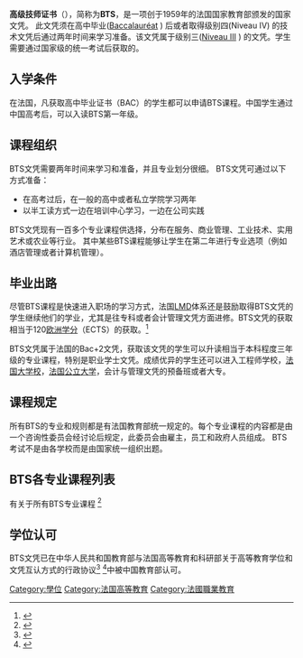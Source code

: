 {{refimprove|time=2015-04-27T10:33:38+00:00}}
'''高级技师证书'''（{{lang-fr|Brevet de Technicien Supérieur}}），简称为'''BTS'''，是一项创于1959年的法国国家教育部颁发的国家文凭。
此文凭须在高中毕业([https://fr.wikipedia.org/wiki/Baccalaur%C3%A9at Baccalauréat] {{Wayback|url=https://fr.wikipedia.org/wiki/Baccalaur%C3%A9at |date=20210223144553 }}) 后或者取得级别四(Niveau IV) 的技术文凭后通过两年时间来学习准备。该文凭属于级别三([https://fr.wikipedia.org/wiki/Nomenclature_des_niveaux_de_formation_en_France Niveau III] {{Wayback|url=https://fr.wikipedia.org/wiki/Nomenclature_des_niveaux_de_formation_en_France |date=20200503064208 }}) 的文凭。学生需要通过国家级的统一考试后获取的。

== 入学条件 ==
在法国，凡获取高中毕业证书（BAC）的学生都可以申请BTS课程。中国学生通过中国高考后，可以入读BTS第一年级。

== 课程组织 ==
BTS文凭需要两年时间来学习和准备，并且专业划分很细。
BTS文凭可通过以下方式准备：
* 在高考过后，在一般的高中或者私立学院学习两年 
* 以半工读方式一边在培训中心学习，一边在公司实践
BTS文凭现有一百多个专业课程供选择，分布在服务、商业管理、工业技术、实用艺术或农业等行业。 其中某些BTS课程能够让学生在第二年进行专业选项（例如酒店管理或者计算机管理）。

== 毕业出路 ==
尽管BTS课程是快速进入职场的学习方式，法国[[博洛尼亚进程|LMD]]体系还是鼓励取得BTS文凭的学生继续他们的学业，尤其是往专科或者会计管理文凭方面进修。BTS文凭的获取相当于120[[欧洲学分互认体系|欧洲学分]]（ECTS）的获取。<ref>{{Cite web |url=http://www.cdgdc.edu.cn/xwyyjsjyxx/dwjl/xwhr/xwhrxy/264721.shtml |title=中华人民共和国教育部与法国高等教育和科研部关于高等教育学位和文凭互认方式的行政协议 |access-date=2015-04-27 |archive-date=2019-12-31 |archive-url=https://web.archive.org/web/20191231162322/http://www.cdgdc.edu.cn/xwyyjsjyxx/dwjl/xwhr/xwhrxy/264721.shtml |dead-url=no }}</ref>

BTS文凭属于法国的Bac+2文凭，获取该文凭的学生可以升读相当于本科程度三年级的专业课程，特别是职业学士文凭。成绩优异的学生还可以进入工程师学校，[[:大学校_(法国)|法国大学校]]，[[法国大学|法国公立大学]]，会计与管理文凭的预备班或者大专。

== 课程规定 ==
所有BTS的专业和规则都是有法国教育部统一规定的。每个专业课程的内容都是由一个咨询性委员会经讨论后规定，此委员会由雇主，员工和政府人员组成。
BTS考试不是由各学校而是由国家统一组织出题。

== BTS各专业课程列表 ==
有关于所有BTS专业课程 <ref>{{Cite web |url=https://www.sup.adc.education.fr/btslst/ |title=法国教育部网站 |access-date=2015-04-27 |archive-url=https://web.archive.org/web/20150315031305/https://www.sup.adc.education.fr/btslst/ |archive-date=2015-03-15 |dead-url=yes }}</ref>

== 学位认可 ==
BTS文凭已在中华人民共和国教育部与法国高等教育和科研部关于高等教育学位和文凭互认方式的行政协议<ref>{{Cite web |url=http://www.cdgdc.edu.cn/xwyyjsjyxx/dwjl/xwhr/xwhrxy/264721.shtml |title=中华人民共和国教育部与法国高等教育和科研部关于高等教育学位和文凭互认方式的行政协议中文版 |access-date=2015-04-27 |archive-date=2019-12-31 |archive-url=https://web.archive.org/web/20191231162322/http://www.cdgdc.edu.cn/xwyyjsjyxx/dwjl/xwhr/xwhrxy/264721.shtml |dead-url=no }}</ref> <ref>{{Cite web |url=http://www.education.gouv.fr/bo/2003/41/MENC0302425X.htm |title=中华人民共和国教育部与法国高等教育和科研部关于高等教育学位和文凭互认方式的行政协议 法语版 |access-date=2015-04-28 |archive-date=2021-02-23 |archive-url=https://web.archive.org/web/20210223225825/https://www.education.gouv.fr/bo/2003/41/MENC0302425X.htm |dead-url=no }}</ref>中被中国教育部认可。
[[Category:學位|Category:學位]]
[[Category:法国高等教育|Category:法国高等教育]]
[[Category:法國職業教育|Category:法國職業教育]]